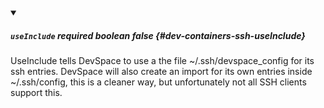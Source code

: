 
<details className="config-field" data-expandable="false" open>
<summary>

##### `useInclude` <span className="config-field-required" data-required="false">required</span> <span className="config-field-type">boolean</span> <span className="config-field-default">false</span> <span className="config-field-enum"></span> {#dev-containers-ssh-useInclude}

UseInclude tells DevSpace to use a the file ~/.ssh/devspace_config for its ssh entries. DevSpace
will also create an import for its own entries inside ~/.ssh/config, this is a cleaner way,
but unfortunately not all SSH clients support this.

</summary>



</details>
